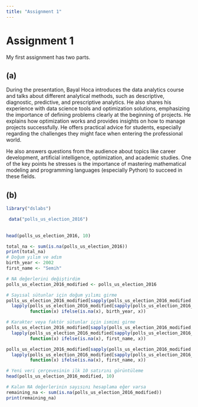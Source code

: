 ```yaml
---
title: "Assignment 1"
---
```


# Assignment 1

My first assignment has two parts.

## (a) 
During the presentation, Bayal Hoca introduces the data analytics course and talks about different analytical methods, such as descriptive, diagnostic, predictive, and prescriptive analytics. He also shares his experience with data science tools and optimization solutions, emphasizing the importance of defining problems clearly at the beginning of projects. He explains how optimization works and provides insights on how to manage projects successfully. He offers practical advice for students, especially regarding the challenges they might face when entering the professional world.

He also answers questions from the audience about topics like career development, artificial intelligence, optimization, and academic studies. One of the key points he stresses is the importance of mastering mathematical modeling and programming languages (especially Python) to succeed in these fields.

## (b)

```r




library("dslabs")

 data("polls_us_election_2016")
 
 
head(polls_us_election_2016, 10)

total_na <- sum(is.na(polls_us_election_2016))
print(total_na)
# Doğum yılım ve adım
birth_year <- 2002  
first_name <- "Semih"  

# NA değerlerini değiştirdim
polls_us_election_2016_modified <- polls_us_election_2016

# Sayısal sütunlar için doğum yılımı girme
polls_us_election_2016_modified[sapply(polls_us_election_2016_modified, is.numeric)] <- 
  lapply(polls_us_election_2016_modified[sapply(polls_us_election_2016_modified, is.numeric)], 
         function(x) ifelse(is.na(x), birth_year, x))

# Karakter veya faktör sütunlar için ismimi girme
polls_us_election_2016_modified[sapply(polls_us_election_2016_modified, is.character)] <- 
  lapply(polls_us_election_2016_modified[sapply(polls_us_election_2016_modified, is.character)], 
         function(x) ifelse(is.na(x), first_name, x))

polls_us_election_2016_modified[sapply(polls_us_election_2016_modified, is.factor)] <- 
  lapply(polls_us_election_2016_modified[sapply(polls_us_election_2016_modified, is.factor)], 
         function(x) ifelse(is.na(x), first_name, x))

# Yeni veri çerçevesinin ilk 10 satırını görüntüleme
head(polls_us_election_2016_modified, 10)

# Kalan NA değerlerinin sayısını hesaplama eğer varsa
remaining_na <- sum(is.na(polls_us_election_2016_modified))
print(remaining_na)

 
 


```




